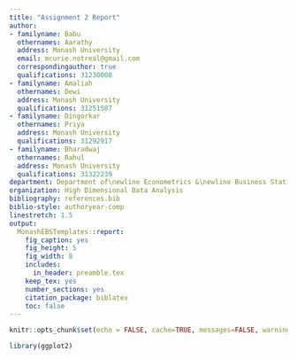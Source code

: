 ```yaml
---
title: "Assignment 2 Report"
author:
- familyname: Babu
  othernames: Aarathy
  address: Monash University
  email: mcurie.notreal@gmail.com
  correspondingauthor: true
  qualifications: 31230008
- familyname: Amaliah
  othernames: Dewi
  address: Monash University
  qualifications: 31251587
- familyname: Dingorkar
  othernames: Priya
  address: Monash University
  qualifications: 31292917
- familyname: Bharadwaj
  othernames: Rahul
  address: Monash University
  qualifications: 31322239
department: Department of\newline Econometrics &\newline Business Statistics
organization: High Dimensional Data Analysis
bibliography: references.bib
biblio-style: authoryear-comp
linestretch: 1.5
output:
  MonashEBSTemplates::report:
    fig_caption: yes
    fig_height: 5
    fig_width: 8
    includes:
      in_header: preamble.tex
    keep_tex: yes
    number_sections: yes
    citation_package: biblatex
    toc: false
---
```


```r
knitr::opts_chunk$set(echo = FALSE, cache=TRUE, messages=FALSE, warning=FALSE)

library(ggplot2)
```



